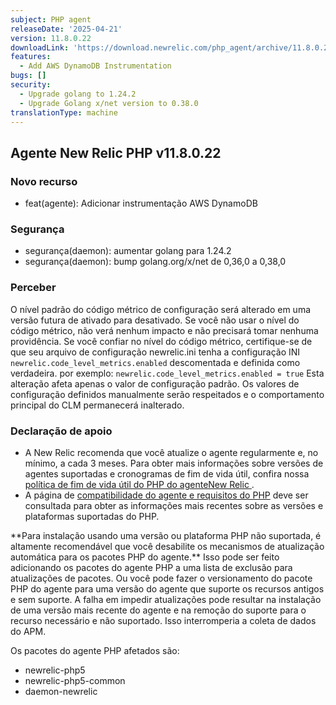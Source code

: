 ```yaml
---
subject: PHP agent
releaseDate: '2025-04-21'
version: 11.8.0.22
downloadLink: 'https://download.newrelic.com/php_agent/archive/11.8.0.22'
features:
  - Add AWS DynamoDB Instrumentation
bugs: []
security:
  - Upgrade golang to 1.24.2
  - Upgrade Golang x/net version to 0.38.0
translationType: machine
---
```


## Agente New Relic PHP v11.8.0.22

### Novo recurso

* feat(agente): Adicionar instrumentação AWS DynamoDB

### Segurança

* segurança(daemon): aumentar golang para 1.24.2
* segurança(daemon): bump golang.org/x/net de 0,36,0 a 0,38,0

### Perceber

O nível padrão do código métrico de configuração será alterado em uma versão futura de ativado para desativado. Se você não usar o nível do código métrico, não verá nenhum impacto e não precisará tomar nenhuma providência. Se você confiar no nível do código métrico, certifique-se de que seu arquivo de configuração newrelic.ini tenha a configuração INI `newrelic.code_level_metrics.enabled` descomentada e definida como verdadeira. por exemplo: `newrelic.code_level_metrics.enabled = true` Esta alteração afeta apenas o valor de configuração padrão. Os valores de configuração definidos manualmente serão respeitados e o comportamento principal do CLM permanecerá inalterado.

### Declaração de apoio

* A New Relic recomenda que você atualize o agente regularmente e, no mínimo, a cada 3 meses. Para obter mais informações sobre versões de agentes suportadas e cronogramas de fim de vida útil, confira nossa [política de fim de vida útil do PHP do agenteNew Relic ](https://docs.newrelic.com/docs/apm/agents/php-agent/getting-started/php-agent-eol-policy/).
* A página de [compatibilidade do agente e requisitos do PHP](https://docs.newrelic.com/docs/apm/agents/php-agent/getting-started/php-agent-compatibility-requirements/) deve ser consultada para obter as informações mais recentes sobre as versões e plataformas suportadas do PHP.

<Callout variant="important">
  **Para instalação usando uma versão ou plataforma PHP não suportada, é altamente recomendável que você desabilite os mecanismos de atualização automática para os pacotes PHP do agente.** Isso pode ser feito adicionando os pacotes do agente PHP a uma lista de exclusão para atualizações de pacotes. Ou você pode fazer o versionamento do pacote PHP do agente para uma versão do agente que suporte os recursos antigos e sem suporte. A falha em impedir atualizações pode resultar na instalação de uma versão mais recente do agente e na remoção do suporte para o recurso necessário e não suportado. Isso interromperia a coleta de dados do APM.

  Os pacotes do agente PHP afetados são:

  * newrelic-php5
  * newrelic-php5-common
  * daemon-newrelic
</Callout>